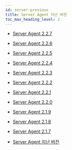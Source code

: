 ```yaml
---
id: server-previous
title: Server Agent 지난 버전
toc_max_heading_level: 2
---
```


* [Server Agent 2.2.7](server-2_2_7)

* [Server Agent 2.2.6](server-2_2_6)

* [Server Agent 2.2.5](server-2_2_5)

* [Server Agent 2.2.4](server-2_2_4)

* [Server Agent 2.2.3](server-2_2_3)

* [Server Agent 2.2.2](server-2_2_2)

* [Server Agent 2.2.1](server-2_2_1)

* [Server Agent 2.2.0](server-2_2_0)

* [Server Agent 2.1.9](server-2_1_9)

* [Server Agent 2.1.8](server-2_1_8)

* [Server Agent 2.1.7](server-2_1_7)

* [Server Agent 지난 버전](https://deprecated-docs.whatap.io/kr/releasenotes/#server-agent-release-notes)
